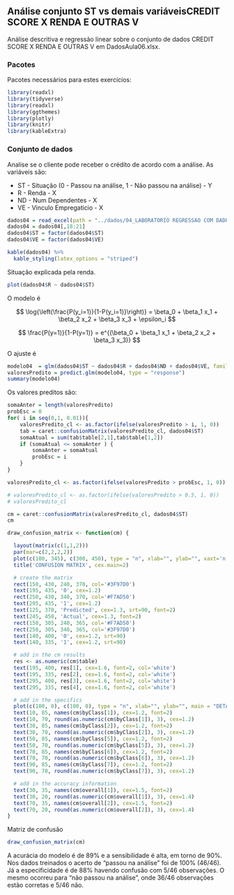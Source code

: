 ## Análise conjunto ST vs demais variáveisCREDIT SCORE X RENDA E OUTRAS V

Análise descritiva e regressão linear sobre o conjunto de dados CREDIT SCORE X RENDA E OUTRAS V em DadosAula06.xlsx.

### Pacotes

Pacotes necessários para estes exercícios:

```{r warning=FALSE, message=FALSE}
library(readxl)
library(tidyverse)
library(readxl)
library(ggthemes)
library(plotly)
library(knitr)
library(kableExtra)
```

### Conjunto de dados

Analise se o cliente pode receber o crédito de acordo com a análise. As variáveis são:

- ST - Situação (0 - Passou na análise, 1 - Nâo passou na análise) - Y
- R	- Renda - X
- ND - Num Dependentes - X
- VE - Vinculo Empregaticio - X


```{r carregaDados04, results=FALSE, warning=FALSE, message=FALSE}
dados04 = read_excel(path = "../dados/04_LABORATORIO REGRESSAO COM DADOS 03_DADOS.xlsx", sheet = 4)
dados04 = dados04[,18:21]
dados04$ST = factor(dados04$ST)
dados04$VE = factor(dados04$VE)

kable(dados04) %>%
  kable_styling(latex_options = "striped")
```

Situação explicada pela renda.

```{r}
plot(dados04$R ~ dados04$ST)
```

O modelo é 

$$
    \log{\left(\frac{P(y_i=1)}{1-P(y_i=1)}\right)} = \beta_0 + \beta_1 x_1 + \beta_2 x_2 + \beta_3 x_3 + \epsilon_i 
$$

$$
   \frac{P(y=1)}{1-P(y=1)} = e^{(\beta_0 + \beta_1 x_1 + \beta_2 x_2 + \beta_3 x_3)}
$$

O ajuste é 

```{r results=TRUE, warning=FALSE, message=FALSE}
modelo04  = glm(dados04$ST ~ dados04$R + dados04$ND + dados04$VE, family = binomial(link='logit'))
valoresPredito = predict.glm(modelo04, type = "response")
summary(modelo04)
```

Os valores preditos são:


```{r predicao04, echo = FALSE}

somaAnter = length(valoresPredito)
probEsc = 0
for( i in seq(0,1, 0.01)){
    valoresPredito_cl <- as.factor(ifelse(valoresPredito > i, 1, 0))
    tab = caret::confusionMatrix(valoresPredito_cl, dados04$ST)
    somaAtual = sum(tab$table[2,1],tab$table[1,2])
    if (somaAtual <= somaAnter ) {
        somaAnter = somaAtual
        probEsc = i
    }
}

valoresPredito_cl <- as.factor(ifelse(valoresPredito > probEsc, 1, 0))

# valoresPredito_cl <- as.factor(ifelse(valoresPredito > 0.5, 1, 0))
# valoresPredito_cl

cm = caret::confusionMatrix(valoresPredito_cl, dados04$ST)
cm
```

```{r echo=FALSE}
draw_confusion_matrix <- function(cm) {

  layout(matrix(c(1,1,2)))
  par(mar=c(2,2,2,2))
  plot(c(100, 345), c(300, 450), type = "n", xlab="", ylab="", xaxt='n', yaxt='n')
  title('CONFUSION MATRIX', cex.main=2)

  # create the matrix 
  rect(150, 430, 240, 370, col='#3F97D0')
  text(195, 435, '0', cex=1.2)
  rect(250, 430, 340, 370, col='#F7AD50')
  text(295, 435, '1', cex=1.2)
  text(125, 370, 'Predicted', cex=1.3, srt=90, font=2)
  text(245, 450, 'Actual', cex=1.3, font=2)
  rect(150, 305, 240, 365, col='#F7AD50')
  rect(250, 305, 340, 365, col='#3F97D0')
  text(140, 400, '0', cex=1.2, srt=90)
  text(140, 335, '1', cex=1.2, srt=90)

  # add in the cm results 
  res <- as.numeric(cm$table)
  text(195, 400, res[1], cex=1.6, font=2, col='white')
  text(195, 335, res[2], cex=1.6, font=2, col='white')
  text(295, 400, res[3], cex=1.6, font=2, col='white')
  text(295, 335, res[4], cex=1.6, font=2, col='white')

  # add in the specifics 
  plot(c(100, 0), c(100, 0), type = "n", xlab="", ylab="", main = "DETAILS", xaxt='n', yaxt='n')
  text(10, 85, names(cm$byClass[1]), cex=1.2, font=2)
  text(10, 70, round(as.numeric(cm$byClass[1]), 3), cex=1.2)
  text(30, 85, names(cm$byClass[2]), cex=1.2, font=2)
  text(30, 70, round(as.numeric(cm$byClass[2]), 3), cex=1.2)
  text(50, 85, names(cm$byClass[5]), cex=1.2, font=2)
  text(50, 70, round(as.numeric(cm$byClass[5]), 3), cex=1.2)
  text(70, 85, names(cm$byClass[6]), cex=1.2, font=2)
  text(70, 70, round(as.numeric(cm$byClass[6]), 3), cex=1.2)
  text(90, 85, names(cm$byClass[7]), cex=1.2, font=2)
  text(90, 70, round(as.numeric(cm$byClass[7]), 3), cex=1.2)

  # add in the accuracy information 
  text(30, 35, names(cm$overall[1]), cex=1.5, font=2)
  text(30, 20, round(as.numeric(cm$overall[1]), 3), cex=1.4)
  text(70, 35, names(cm$overall[2]), cex=1.5, font=2)
  text(70, 20, round(as.numeric(cm$overall[2]), 3), cex=1.4)
}  
```

Matriz de confusão

```{r}
draw_confusion_matrix(cm)
```

A acurácia do modelo é de 89% e a sensibilidade é alta, em torno de 90%. Nos dados treinados o acerto de "passou na análise" foi de 100% (46/46). Já a especificidade é de 88% havendo confusão com 5/46 observações. O mesmo ocorreu para "não passou na análise", onde 36/46 observações estão corretas e 5/46 não.